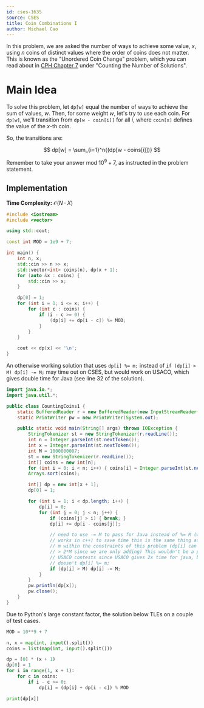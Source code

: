 ```yaml
---
id: cses-1635
source: CSES
title: Coin Combinations I
author: Michael Cao
---
```


In this problem, we are asked the number of ways to achieve some value, $x$,
using $n$ coins of distinct values where the order of coins does not matter.
This is known as the "Unordered Coin Change" problem, which you can read about
in [CPH Chapter 7](/CPH.pdf) under "Counting the Number of Solutions".

# Main Idea

To solve this problem, let $\texttt{dp[w]}$ equal the number of ways to achieve
the sum of values, $w$. Then, for some weight $w$, let's try to use each coin.
For $\texttt{dp[w]}$, we'll transition from $\texttt{dp[w - coin[i]]}$ for all
$i$, where $\texttt{coin[x]}$ defines the value of the $x$-th coin.

So, the transitions are:

$$
dp[w] = \sum_{i=1}^n{(dp[w - coins[i]])}
$$

<Warning>

Remember to take your answer mod $10^9 + 7$, as instructed in the problem
statement.

</Warning>

## Implementation

**Time Complexity:** $\mathcal{O}(N \cdot X)$

<LanguageSection>
<CPPSection>

```cpp
#include <iostream>
#include <vector>

using std::cout;

const int MOD = 1e9 + 7;

int main() {
	int n, x;
	std::cin >> n >> x;
	std::vector<int> coins(n), dp(x + 1);
	for (auto &x : coins) {
		std::cin >> x;
	}

	dp[0] = 1;
	for (int i = 1; i <= x; i++) {
		for (int c : coins) {
			if (i - c >= 0) {
				(dp[i] += dp[i - c]) %= MOD;
			}
		}
	}

	cout << dp[x] << '\n';
}
```

</CPPSection>
<JavaSection>

<Info title="Note">

An otherwise working solution that uses `dp[i] %= m;` instead of
`if (dp[i] > M) dp[i] -= M;` may time out on CSES, but would work on USACO,
which gives double time for Java (see line 32 of the solution).

</Info>

```java
import java.io.*;
import java.util.*;

public class CountingCoins1 {
	static BufferedReader r = new BufferedReader(new InputStreamReader(System.in));
	static PrintWriter pw = new PrintWriter(System.out);

	public static void main(String[] args) throws IOException {
		StringTokenizer st = new StringTokenizer(r.readLine());
		int n = Integer.parseInt(st.nextToken());
		int x = Integer.parseInt(st.nextToken());
		int M = 1000000007;
		st = new StringTokenizer(r.readLine());
		int[] coins = new int[n];
		for (int i = 0; i < n; i++) { coins[i] = Integer.parseInt(st.nextToken()); }
		Arrays.sort(coins);

		int[] dp = new int[x + 1];
		dp[0] = 1;

		for (int i = 1; i < dp.length; i++) {
			dp[i] = 0;
			for (int j = 0; j < n; j++) {
				if (coins[j] > i) { break; }
				dp[i] += dp[i - coins[j]];

				// need to use -= M to pass for Java instead of %= M (which
				// works in c++) to save time this is the same thing as dp[i] %
				// m within the constraints of this problem (dp[i] can never be
				// > 2*M since we are only adding) This wouldn't be a problem in
				// USACO contests since USACO gives 2x time for java, but CSES
				// doesn't dp[i] %= m;
				if (dp[i] > M) dp[i] -= M;
			}
		}
		pw.println(dp[x]);
		pw.close();
	}
}
```

</JavaSection>
<PySection>

<Warning>

Due to Python's large constant factor, the solution below TLEs on a couple of test cases.

</Warning>

```py
MOD = 10**9 + 7

n, x = map(int, input().split())
coins = list(map(int, input().split()))

dp = [0] * (x + 1)
dp[0] = 1
for i in range(1, x + 1):
    for c in coins:
        if i - c >= 0:
            dp[i] = (dp[i] + dp[i - c]) % MOD

print(dp[x])
```

</PySection>
</LanguageSection>
